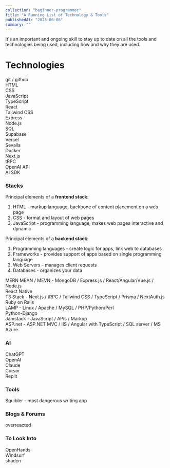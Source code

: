 ```yaml
---
collection: "beginner-programmer"
title: "A Running List of Technology & Tools"
publishedAt: "2025-06-06"
summary: ""
---
```


It's an important and ongoing skill to stay up to date on all the tools and technologies being used, including how and why they are used.

# Technologies

git / github<br />
HTML<br />
CSS<br />
JavaScript<br />
TypeScript<br />
React<br />
Tailwind CSS<br />
Express<br />
Node.js<br />
SQL<br />
Supabase<br />
Vercel<br />
Sevalla<br />
Docker<br />
Next.js<br />
tRPC<br />
OpenAI API<br />
AI SDK<br />

### Stacks

Principal elements of a **frontend stack**:

1. HTML - markup language, backbone of content placement on a web page
2. CSS - format and layout of web pages
3. JavaScript - programming language, makes web pages interactive and dynamic

Principal elements of a **backend stack**:

1. Programming languages - create logic for apps, link web to databases
2. Frameworks - provides support of apps based on single programming language
3. Web Servers - manages client requests
4. Databases - organizes your data

MERN MEAN / MEVN - MongoDB / Express.js / React/Angular/Vue.js / Node.js<br />
React Native<br />
T3 Stack - Next.js / tRPC / Tailwind CSS / TypeScript / Prisma / NextAuth.js<br />
Ruby on Rails<br />
LAMP - Linux / Apache / MySQL / PHP/Python/Perl<br />
Python-Django<br />
Jamstack - JavaScript / APIs / Markup<br />
ASP.net - ASP.NET MVC / IIS / Angular with TypeScript / SQL server / MS Azure<br />

### AI

ChatGPT<br />
OpenAI<br />
Claude<br />
Cursor<br />
Replit<br />

### Tools

Squibler - most dangerous writing app

### Blogs & Forums

overreacted <br />

### To Look Into

OpenHands<br />
Windsurf<br />
shadcn<br />
